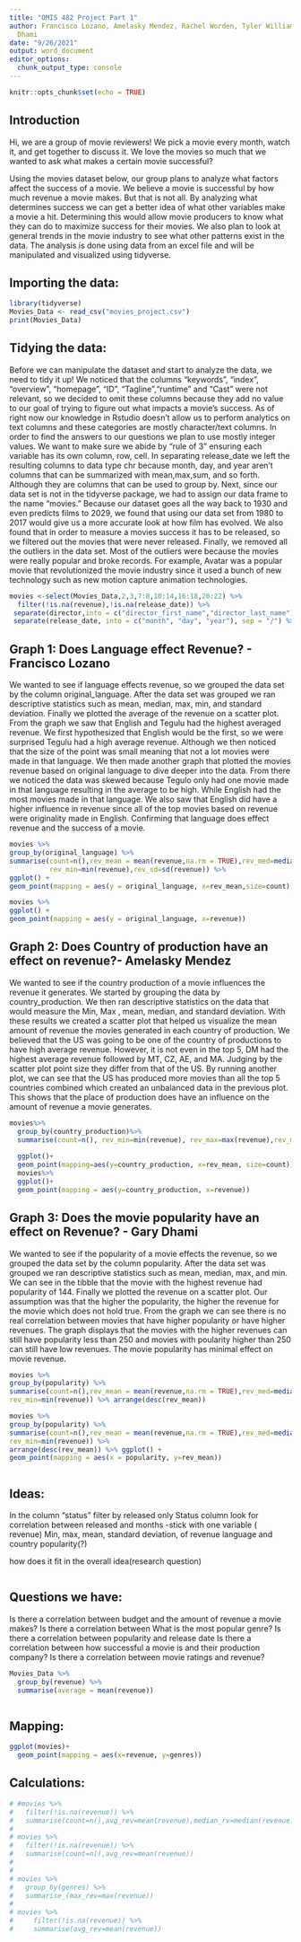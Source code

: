```yaml
---
title: "OMIS 482 Project Part 1"
author: Francisco Lozano, Amelasky Mendez, Rachel Worden, Tyler Williams and Gary
  Dhami
date: "9/26/2021"
output: word_document
editor_options: 
  chunk_output_type: console
---
```


```r
knitr::opts_chunk$set(echo = TRUE)
```

## Introduction
Hi, we are a group of movie reviewers! We pick a movie every month, watch it, and get together to discuss it. We love the movies so much that we wanted to ask what makes a certain movie successful? 

Using the movies dataset below, our group plans to analyze what factors affect the success of a movie. We believe a movie is successful by how much revenue a movie makes. But that is not all. By analyzing what determines success we can get a better idea of what other variables make a movie a hit. Determining this would allow movie producers to know what they can do to maximize success for their movies. We also plan to look at general trends in the movie industry to see what other patterns exist in the data. The analysis is done using data from an excel file and will be manipulated and visualized using tidyverse.

## Importing the data:
```r
library(tidyverse)
Movies_Data <- read_csv("movies_project.csv")
print(Movies_Data)
```

## Tidying the data:
Before we can manipulate the dataset and start to analyze the data, we need to tidy it up! We noticed that the columns "keywords", "index", "overview", "homepage", "ID", "Tagline","runtime" and "Cast" were not relevant, so we decided to omit these columns because they add no value to our goal of trying to figure out what impacts a movie's success. As of right now our knowledge in Rstudio doesn't allow us to perform analytics on text columns and these categories are mostly character/text columns. In order to find the answers to our questions we plan to use mostly integer values. We want to make sure we abide by "rule of 3" ensuring each variable has its own column, row, cell. In separating release_date we left the resulting columns to data type chr because month, day, and year aren't columns that can be summarized with mean,max,sum, and so forth. Although they are columns that can be used to group by. Next, since our data set is not in the tidyverse package, we had to assign our data frame to the name "movies." Because our dataset goes all the way back to 1930 and even predicts films to 2029, we found that using our data set from 1980 to 2017 would give us a more accurate look at how film has evolved. We also found that in order to measure a movies success it has to be released, so we filtered out the movies that were never released. Finally, we removed all the outliers in the data set. Most of the outliers were because the movies were really popular and broke records. For example, Avatar was a popular movie that revolutionized the movie industry since it used a bunch of new technology such as new motion capture animation technologies.  
```r

movies <-select(Movies_Data,2,3,7:8,10:14,16:18,20:22) %>%
  filter(!is.na(revenue),!is.na(release_date)) %>%
 separate(director,into = c("director_first_name","director_last_name"), sep = " ") %>%
 separate(release_date, into = c("month", "day", "year"), sep = "/") %>%  filter(year>= 1980 & year <= 2017,status=="Released",original_title != "Avatar",original_title != "Titanic")


```
## Graph 1: Does Language effect Revenue? - Francisco Lozano
We wanted to see if language effects revenue, so we grouped the data set by the column original_language. After the data set was grouped we ran descriptive statistics such as mean, median, max, min, and standard deviation. Finally we plotted the average of the revenue on a scatter plot. From the graph we saw that English and Tegulu had the highest averaged revenue. We first hypothesized that English would be the first, so we were surprised Tegulu had a high average revenue. Although we then noticed that the size of the point was small meaning that not a lot movies were made in that language. We then made another graph that plotted the movies revenue based on original language to dive deeper into the data. From there we noticed the data was skewed because Tegulo only had one movie made in that language resulting in the average to be high. While English had the most movies made in that language. We also saw that English did have a higher influence in revenue since all of the top movies based on revenue were originality made in English. Confirming that language does effect revenue and the success of a movie.
```r
movies %>%
group_by(original_language) %>%
summarise(count=n(),rev_mean = mean(revenue,na.rm = TRUE),rev_med=median(revenue),rev_max=max(revenue),
          rev_min=min(revenue),rev_sd=sd(revenue)) %>%
ggplot() +
geom_point(mapping = aes(y = original_language, x=rev_mean,size=count))

movies %>%
ggplot() +
geom_point(mapping = aes(y = original_language, x=revenue))
```

## Graph 2: Does Country of production have an effect on revenue?- Amelasky Mendez
We wanted to see if the country production of a movie influences the revenue it generates. We started by grouping the data by country_production. We then ran descriptive statistics on the data that would measure the Min, Max , mean, median, and standard deviation. With these results we created a scatter plot that helped us visualize the mean amount of revenue the movies generated in each country of production. We believed that the US was going to be one of the country of productions to have high average revenue. However, it is not even in the top 5, DM had the highest average revenue followed by MT, CZ, AE, and MA. Judging by the scatter plot point size they differ from that of the US. By running another plot, we can see that the US has produced more movies than all the top 5 countries combined which created an unbalanced data in the previous plot. This shows that the place of production does have an influence on the amount of revenue a movie generates.


```r
movies%>%
  group_by(country_production)%>%
  summarise(count=n(), rev_min=min(revenue), rev_max=max(revenue),rev_mean=mean(revenue), rev_med=median(revenue),rev_sd=sd(revenue))%>%
  
  ggplot()+
  geom_point(mapping=aes(y=country_production, x=rev_mean, size=count))
  movies%>%
  ggplot()+
  geom_point(mapping = aes(y=country_production, x=revenue))
```

## Graph 3: Does the movie popularity have an effect on Revenue? - Gary Dhami
We wanted to see if the popularity of a movie effects the revenue, so we grouped the data set by the column popularity. After the data set was grouped we ran descriptive statistics such as mean, median, max, and min. We can see in the tibble that the movie with the highest revenue had popularity of 144. Finally we plotted the revenue on a scatter plot. Our assumption was that the higher the popularity, the higher the revenue for the movie which does not hold true. From the graph we can see there is no real correlation between movies that have higher popularity or have higher revenues. The graph displays that the movies with the higher revenues can still have popularity less than 250 and movies with poularity higher than 250 can still have low revenues. The movie popularity has minimal effect on movie revenue. 

```r
movies %>%
group_by(popularity) %>%
summarise(count=n(),rev_mean = mean(revenue,na.rm = TRUE),rev_med=median(revenue),rev_max=max(revenue),
rev_min=min(revenue)) %>% arrange(desc(rev_mean))

movies %>%
group_by(popularity) %>%
summarise(count=n(),rev_mean = mean(revenue,na.rm = TRUE),rev_med=median(revenue),rev_max=max(revenue), 
rev_min=min(revenue)) %>% 
arrange(desc(rev_mean)) %>% ggplot() + 
geom_point(mapping = aes(x = popularity, y=rev_mean))
```


```r

```
## Ideas:
In the column "status" filter by released only 
Status column look for correlation between released and months -stick with one variable ( revenue)
Min, max, mean, standard deviation, of revenue 
language and country 
popularity(?)

how does it fit in the overall idea(research question)

```
```
## Questions we have:

Is there a correlation between budget and the amount of revenue a movie makes? 
Is there a correlation between 
What is the most popular genre? 
Is there a correlation between popularity and release date
Is there a correlation between how successful a movie is and their production company? 
Is there a correlation between movie ratings and revenue?


```r
Movies_Data %>% 
  group_by(revenue) %>% 
  summarise(average = mean(revenue))
```


```

```
## Mapping:
```r
ggplot(movies)+
  geom_point(mapping = aes(x=revenue, y=genres))


```
## Calculations:

```r

# #movies %>% 
#   filter(!is.na(revenue)) %>% 
#   summarise(count=n(),avg_rev=mean(revenue),median_rv=median(revenue),max_rev=max(revenue),min_rev=min(revenue),sd_rev=sd(revenue))
# 
# movies %>% 
#   filter(!is.na(revenue)) %>% 
#   summarise(count=n(),avg_rev=mean(revenue))
# 
# 
# movies %>% 
#   group_by(genres) %>% 
#   summarise_(max_rev=max(revenue))
#     
# movies %>% 
#     filter(!is.na(revenue)) %>% 
#     summarise(avg_rev=mean(revenue))

```
